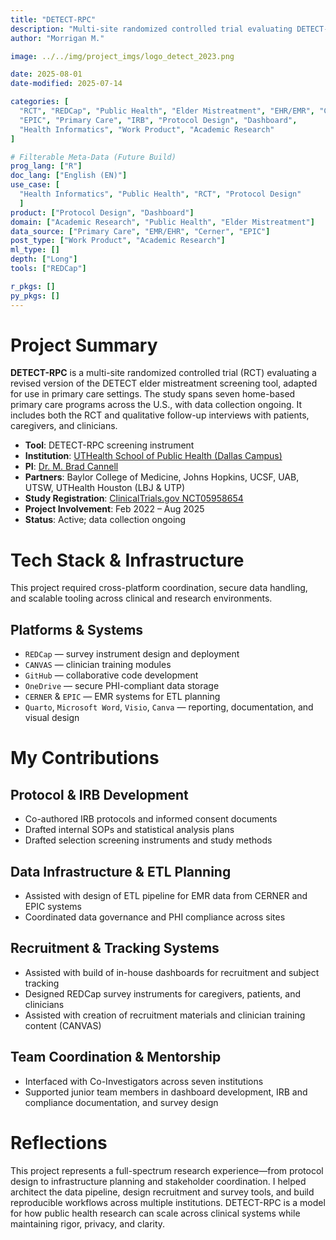 ```yaml
---
title: "DETECT-RPC"
description: "Multi-site randomized controlled trial evaluating DETECT-RPC, a revised elder mistreatment screening tool for primary care. Engaged with protocol and IRB development, EMR ETL planning, REDCap survey design, clinician training, and dashboard engineering. Coordinated across seven institutions."
author: "Morrigan M."

image: ../../img/project_imgs/logo_detect_2023.png

date: 2025-08-01
date-modified: 2025-07-14

categories: [
  "RCT", "REDCap", "Public Health", "Elder Mistreatment", "EHR/EMR", "Cerner", 
  "EPIC", "Primary Care", "IRB", "Protocol Design", "Dashboard", 
  "Health Informatics", "Work Product", "Academic Research"
]

# Filterable Meta-Data (Future Build)
prog_lang: ["R"]
doc_lang: ["English (EN)"]
use_case: [
  "Health Informatics", "Public Health", "RCT", "Protocol Design"
  ]
product: ["Protocol Design", "Dashboard"]
domain: ["Academic Research", "Public Health", "Elder Mistreatment"]
data_source: ["Primary Care", "EMR/EHR", "Cerner", "EPIC"]
post_type: ["Work Product", "Academic Research"]
ml_type: []
depth: ["Long"]
tools: ["REDCap"]

r_pkgs: []
py_pkgs: []
---
```


# Project Summary

**DETECT-RPC** is a multi-site randomized controlled trial (RCT) evaluating a revised version of the DETECT elder mistreatment screening tool, adapted for use in primary care settings. The study spans seven home-based primary care programs across the U.S., with data collection ongoing. It includes both the RCT and qualitative follow-up interviews with patients, caregivers, and clinicians.

- **Tool**: DETECT-RPC screening instrument  
- **Institution**: [UTHealth School of Public Health (Dallas Campus)](https://sph.uth.edu/campuses/dallas)  
- **PI**: [Dr. M. Brad Cannell](https://brad-cannell.github.io/)  
- **Partners**: Baylor College of Medicine, Johns Hopkins, UCSF, UAB, UTSW, UTHealth Houston (LBJ & UTP)  
- **Study Registration**: [ClinicalTrials.gov NCT05958654](https://clinicaltrials.gov/study/NCT05958654?term=detect&rank=2)  
- **Project Involvement**: Feb 2022 – Aug 2025  
- **Status**: Active; data collection ongoing

# Tech Stack & Infrastructure

This project required cross-platform coordination, secure data handling, and scalable tooling across clinical and research environments.

## Platforms & Systems

- `REDCap` — survey instrument design and deployment  
- `CANVAS` — clinician training modules  
- `GitHub` — collaborative code development  
- `OneDrive` — secure PHI-compliant data storage  
- `CERNER` & `EPIC` — EMR systems for ETL planning  
- `Quarto`, `Microsoft Word`, `Visio`, `Canva` — reporting, documentation, and visual design

# My Contributions

## Protocol & IRB Development
- Co-authored IRB protocols and informed consent documents  
- Drafted internal SOPs and statistical analysis plans  
- Drafted selection screening instruments and study methods

## Data Infrastructure & ETL Planning  
- Assisted with design of ETL pipeline for EMR data from CERNER and EPIC systems  
- Coordinated data governance and PHI compliance across sites

## Recruitment & Tracking Systems
- Assisted with build of in-house dashboards for recruitment and subject tracking  
- Designed REDCap survey instruments for caregivers, patients, and clinicians  
- Assisted with creation of recruitment materials and clinician training content (CANVAS)

## Team Coordination & Mentorship  
- Interfaced with Co-Investigators across seven institutions  
- Supported junior team members in dashboard development, IRB and compliance documentation, and survey design  

# Reflections

This project represents a full-spectrum research experience—from protocol design to infrastructure planning and stakeholder coordination. I helped architect the data pipeline, design recruitment and survey tools, and build reproducible workflows across multiple institutions. DETECT-RPC is a model for how public health research can scale across clinical systems while maintaining rigor, privacy, and clarity.

